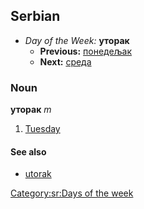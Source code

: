 ==Serbian==
*''Day of the Week:'' '''уторак'''
**'''Previous:''' [[понедељак]]
**'''Next:''' [[среда]]
===Noun===
'''уторак''' ''m''
#[[Tuesday]]
====See also====
*[[utorak]]
[[Category:sr:Days of the week]]